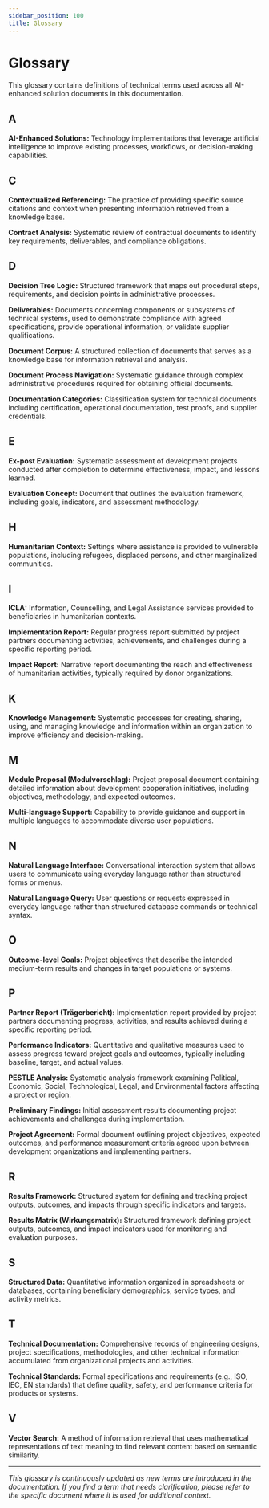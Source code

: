```yaml
---
sidebar_position: 100
title: Glossary
---
```


# Glossary

This glossary contains definitions of technical terms used across all AI-enhanced solution documents in this documentation.

## A

**AI-Enhanced Solutions:** Technology implementations that leverage artificial intelligence to improve existing processes, workflows, or decision-making capabilities.

## C

**Contextualized Referencing:** The practice of providing specific source citations and context when presenting information retrieved from a knowledge base.

**Contract Analysis:** Systematic review of contractual documents to identify key requirements, deliverables, and compliance obligations.

## D

**Decision Tree Logic:** Structured framework that maps out procedural steps, requirements, and decision points in administrative processes.

**Deliverables:** Documents concerning components or subsystems of technical systems, used to demonstrate compliance with agreed specifications, provide operational information, or validate supplier qualifications.

**Document Corpus:** A structured collection of documents that serves as a knowledge base for information retrieval and analysis.

**Document Process Navigation:** Systematic guidance through complex administrative procedures required for obtaining official documents.

**Documentation Categories:** Classification system for technical documents including certification, operational documentation, test proofs, and supplier credentials.

## E

**Ex-post Evaluation:** Systematic assessment of development projects conducted after completion to determine effectiveness, impact, and lessons learned.

**Evaluation Concept:** Document that outlines the evaluation framework, including goals, indicators, and assessment methodology.

## H

**Humanitarian Context:** Settings where assistance is provided to vulnerable populations, including refugees, displaced persons, and other marginalized communities.

## I

**ICLA:** Information, Counselling, and Legal Assistance services provided to beneficiaries in humanitarian contexts.

**Implementation Report:** Regular progress report submitted by project partners documenting activities, achievements, and challenges during a specific reporting period.

**Impact Report:** Narrative report documenting the reach and effectiveness of humanitarian activities, typically required by donor organizations.

## K

**Knowledge Management:** Systematic processes for creating, sharing, using, and managing knowledge and information within an organization to improve efficiency and decision-making.

## M

**Module Proposal (Modulvorschlag):** Project proposal document containing detailed information about development cooperation initiatives, including objectives, methodology, and expected outcomes.

**Multi-language Support:** Capability to provide guidance and support in multiple languages to accommodate diverse user populations.

## N

**Natural Language Interface:** Conversational interaction system that allows users to communicate using everyday language rather than structured forms or menus.

**Natural Language Query:** User questions or requests expressed in everyday language rather than structured database commands or technical syntax.

## O

**Outcome-level Goals:** Project objectives that describe the intended medium-term results and changes in target populations or systems.

## P

**Partner Report (Trägerbericht):** Implementation report provided by project partners documenting progress, activities, and results achieved during a specific reporting period.

**Performance Indicators:** Quantitative and qualitative measures used to assess progress toward project goals and outcomes, typically including baseline, target, and actual values.

**PESTLE Analysis:** Systematic analysis framework examining Political, Economic, Social, Technological, Legal, and Environmental factors affecting a project or region.

**Preliminary Findings:** Initial assessment results documenting project achievements and challenges during implementation.

**Project Agreement:** Formal document outlining project objectives, expected outcomes, and performance measurement criteria agreed upon between development organizations and implementing partners.

## R

**Results Framework:** Structured system for defining and tracking project outputs, outcomes, and impacts through specific indicators and targets.

**Results Matrix (Wirkungsmatrix):** Structured framework defining project outputs, outcomes, and impact indicators used for monitoring and evaluation purposes.

## S

**Structured Data:** Quantitative information organized in spreadsheets or databases, containing beneficiary demographics, service types, and activity metrics.

## T

**Technical Documentation:** Comprehensive records of engineering designs, project specifications, methodologies, and other technical information accumulated from organizational projects and activities.

**Technical Standards:** Formal specifications and requirements (e.g., ISO, IEC, EN standards) that define quality, safety, and performance criteria for products or systems.

## V

**Vector Search:** A method of information retrieval that uses mathematical representations of text meaning to find relevant content based on semantic similarity.

---

_This glossary is continuously updated as new terms are introduced in the documentation. If you find a term that needs clarification, please refer to the specific document where it is used for additional context._
